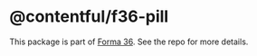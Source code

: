 # @contentful/f36-pill

This package is part of [Forma 36](https://github.com/contentful/forma-36). See the repo for more details.
